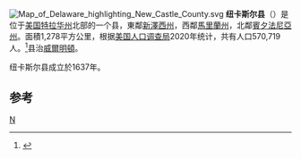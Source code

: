 {{noteTA
|G1=USState
|T=zh-hans:纽卡斯尔县;zh-hk:紐卡素縣;zh-tw:新堡郡;
|1=zh:紐卡斯爾;zh-hans:纽卡斯尔;zh-hk:紐卡素;zh-tw:新堡;
|2=zh:威爾明頓;zh-tw:威明頓;
|3=zh:縣;zh-hans:县;zh-tw:郡;
}}
[[File:Map_of_Delaware_highlighting_New_Castle_County.svg|right]]
'''纽卡斯尔县'''（{{lang-en|New Castle County}}）是位于[[美国|美国]][[特拉华州|特拉华州]]北部的一个县，東鄰[[新澤西州|新澤西州]]，西鄰[[馬里蘭州|馬里蘭州]]，北鄰[[賓夕法尼亞州|賓夕法尼亞州]]。面積1,278平方公里，根据[[美国人口调查局|美国人口调查局]]2020年统计，共有人口570,719人。<ref name="QF">{{cite web |title=U.S. Census Bureau QuickFacts: New Castle County, Delaware |url=https://www.census.gov/quickfacts/newcastlecountydelaware |publisher=U.S. Census Bureau |access-date=24 August 2021}}</ref>县治[[威爾明頓_(特拉華州)|威爾明頓]]。

纽卡斯尔县成立於1637年。

==参考==
{{reflist}}

{{紐卡斯爾縣 (特拉華州)}}
{{Delaware}}

[[Category:特拉华州行政区划|N]]